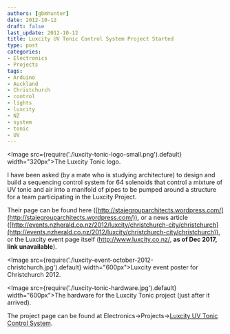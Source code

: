 ```yaml
---
authors: [gbmhunter]
date: 2012-10-12
draft: false
last_update: 2012-10-12
title: Luxcity UV Tonic Control System Project Started
type: post
categories:
- Electronics
- Projects
tags:
- Arduino
- Auckland
- Christchurch
- control
- lights
- luxcity
- NZ
- system
- tonic
- UV
---
```


<Image src={require('./luxcity-tonic-logo-small.png').default} width="320px">The Luxcity Tonic logo.</Image>

I have been asked (by a mate who is studying architecture) to design and build a sequencing control system for 64 solenoids that control a mixture of UV tonic and air into a manifold of pipes to be pumped around a structure for a team participating in the Luxcity Project.

Their page can be found here ([http://stajegrouparchitects.wordpress.com/](http://stajegrouparchitects.wordpress.com/)), or a news article ([http://events.nzherald.co.nz/2012/luxcity/christchurch-city/christchurch](http://events.nzherald.co.nz/2012/luxcity/christchurch-city/christchurch)), or the Luxcity event page itself (http://www.luxcity.co.nz/, **as of Dec 2017, link unavailable**).

<Image src={require('./luxcity-event-october-2012-christchurch.jpg').default} width="600px">Luxcity event poster for Christchurch 2012.</Image>

<Image src={require('./luxcity-tonic-hardware.jpg').default} width="600px">The hardware for the Luxcity Tonic project (just after it arrived).</Image>

The project page can be found at Electronics->Projects->[Luxcity UV Tonic Control System](/electronics/projects/luxcity-uv-tonic-control-system).

